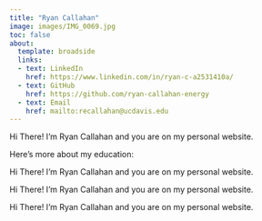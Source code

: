 ```yaml
---
title: "Ryan Callahan"
image: images/IMG_0069.jpg
toc: false
about: 
  template: broadside
  links: 
  - text: LinkedIn
    href: https://www.linkedin.com/in/ryan-c-a2531410a/
  - text: GitHub
    href: https://github.com/ryan-callahan-energy
  - text: Email
    href: mailto:recallahan@ucdavis.edu
---
```


Hi There! I'm Ryan Callahan and you are on my personal website.

Here's more about my education:

Hi There! I'm Ryan Callahan and you are on my personal website.

Hi There! I'm Ryan Callahan and you are on my personal website.

Hi There! I'm Ryan Callahan and you are on my personal website.
